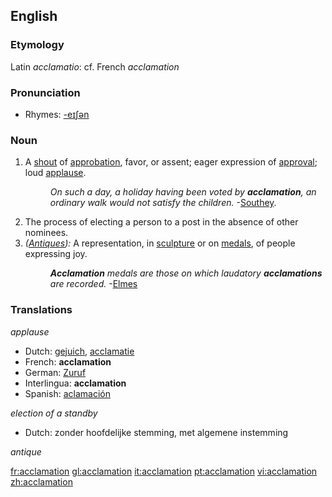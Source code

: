 ==English==

===Etymology===
Latin ''acclamatio'': cf. French ''acclamation''

===Pronunciation===
*Rhymes: [[Rhymes:English:-eɪʃǝn|-eɪʃǝn]]

===Noun===
{{en-noun}}

# A [[shout]] of [[approbation]], favor, or assent; eager expression of [[approval]]; loud [[applause]].
#:''On such a day, a holiday having been voted by '''acclamation''', an ordinary walk would not satisfy the children.''  -[[Southey]].
# The process of electing a person to a post in the absence of other nominees.
# ''([[Antique]]s):'' A representation, in [[sculpture]] or on [[medals]], of people expressing joy.
#:'''''Acclamation''' medals are those on which laudatory '''acclamations''' are recorded.''  -[[Elmes]]

===Translations===
''applause''
*Dutch: [[gejuich]], [[acclamatie]]
*French: '''acclamation'''
*German: [[Zuruf]]
*Interlingua: '''acclamation''' 
*Spanish: [[aclamación]]

''election of a standby''
*Dutch: zonder hoofdelijke stemming, met algemene instemming

''antique''

[[fr:acclamation]]
[[gl:acclamation]]
[[it:acclamation]]
[[pt:acclamation]]
[[vi:acclamation]]
[[zh:acclamation]]